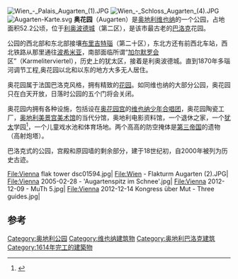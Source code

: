 [[File:Wien_-_Palais_Augarten_(1).JPG|thumb]]
[[File:Wien_-_Schloss_Augarten_(4).JPG|thumb]]
[[File:Augarten-Karte.svg|thumb]]
'''奥花园'''（Augarten）是[[奥地利|奥地利]][[维也纳|维也纳]]的一个公园，占地面积52.2公顷，位于[[利奥波德城|利奥波德城]]（第二区），是该市最古老的[[巴洛克|巴洛克]]花园。

公园的西北部和东北部接壤[[布里吉特瑙|布里吉特瑙]]（第二十区），东北方还有前西北车站，西北铁路从那里通往[[波希米亚|波希米亚]]，南部面临所谓“[[加尔默罗会|加尔默罗会]]区”（Karmeliterviertel），历史上的犹太区，接着是利奥波德城。直到1870年多瑙河调节工程,奥花园以北和以东的地方大多无人居住。

奥花园属于法国巴洛克风格，拥有精致的[[花园|花园]]。如同维也纳的大部分公园，奥花园只在白天开放，日落时公园的五个门将会关闭。

奥花园内拥有各种设施，包括设在[[奥花园宫|奥花园宫]]的[[维也纳少年合唱团|维也纳少年合唱团]]，奥花园陶瓷工厂，[[奥地利美景宫美术馆|奥地利美景宫美术馆]]的当代分馆，奥地利电影资料馆，一个退休之家，一个[[犹太|犹太]]学园<ref>{{Cite web |url=http://www.lauderchabad.at/ |title=Lauder Chabad Campus Vienna (德文) |access-date=2015-05-11 |archive-date=2020-12-30 |archive-url=https://web.archive.org/web/20201230190204/https://lauderchabad.at/ |dead-url=no }}</ref>，一个儿童戏水池和体育场地。两个高高的防空掩体是[[第三帝国|第三帝国]]的遗物（高射炮塔）。

巴洛克式的公园，宫殿和原园墙的剩余部分，​​建于18世纪初，自2000年被列为历史古迹。

<gallery>
File:Vienna flak tower dsc01594.jpg|
File:Wien - Flakturm Augarten (2).JPG|
File:Vienna 2005-02-28 - 'Augartenspitz im Schnee'.jpg|
File:Vienna 2012-12-09 - MuTh 5.jpg|
File:Vienna 2012-12-14 Kongress über Mut - Three guides.jpg|
</gallery>

==参考==
{{reflist}}
{{Coord|48.226|N|16.376|E|display=title|source:dewiki}}

[[Category:奥地利公园|Category:奥地利公园]]
[[Category:维也纳建筑物|Category:维也纳建筑物]]
[[Category:奥地利巴洛克建筑|Category:奥地利巴洛克建筑]]
[[Category:1614年完工的建築物|Category:1614年完工的建築物]]